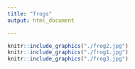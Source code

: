 ```yaml
---
title: "frogs"
output: html_document

---
```


```r
knitr::include_graphics("./frog2.jpg")
knitr::include_graphics("./frog1.jpg")
knitr::include_graphics("./frog3.jpg")
```